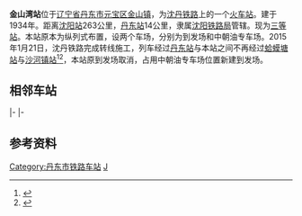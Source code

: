 {{Infobox China railway station 
|车站名称 = 金山湾站
|eng_name = Jinshanwan Railway Station
|图片 = No free image-zh.png
|图片介紹 = 
|车站位置 = [[辽宁省|辽宁省]][[丹东市|丹东市]][[元宝区|元宝区]][[金山镇_(丹东市)|金山镇]]
|坐标 = {{coord|40.192512|124.358708|display=inline,title}}
|线路 = [[沈丹铁路|沈丹铁路]]
|归属 = [[沈阳铁路局|沈阳铁路局]]
|车站等级 = [[三等站_(中鐵)|三等站]]
|月台数目 = 
|股道数目 = 6
|網站 = 
}}

'''金山湾站'''位于[[辽宁省|辽宁省]][[丹东市|丹东市]][[元宝区|元宝区]][[金山镇_(丹东市)|金山镇]]，为[[沈丹铁路|沈丹铁路]]上的一个[[火车站|火车站]]。建于1934年。距离[[沈阳站|沈阳站]]263公里，[[丹东站|丹东站]]14公里，隶属[[沈阳铁路局|沈阳铁路局]]管辖。现为[[三等站_(中鐵)|三等站]]。本站原本为纵列式布置，设两个车场，分别为到发场和中朝油专车场。2015年1月21日，沈丹铁路完成转线施工，列车经过[[丹东站|丹东站]]与本站之间不再经过[[蛤蟆塘站|蛤蟆塘站]]与[[沙河镇站|沙河镇站]]<ref>{{cite news|url=http://www.ddrb.cn/news/yw/FCDF20151213253.html|title=丹东站多条铁路昨夜“搬家”|publisher=丹东新闻网|deadurl=yes|archiveurl=https://web.archive.org/web/20150923213116/http://www.ddrb.cn/news/yw/FCDF20151213253.html|archivedate=2015-09-23}}</ref><ref>{{cite news|url=http://ddnews.nen.com.cn/system/2015/01/21/015452182.shtml|title=沈丹线转线今日通车|publisher=东北新闻网|accessdate=2015-01-24|archive-date=2015-01-28|archive-url=https://web.archive.org/web/20150128114335/http://ddnews.nen.com.cn/system/2015/01/21/015452182.shtml|dead-url=yes}}</ref>，本站原到发场取消，占用中朝油专车场位置新建到发场。

== 相邻车站 ==
{{start rail box|[[中国铁路|中国铁路]]}}
{{s-inop|[[五龙背站|五龙背站]]<br /><s>''[[老古沟站|老古沟站]]''</s>(已撤销)|{{站|沈阳}}方向}}
{{s-line|[[沈丹铁路|沈丹铁路]]<br />← 12km 金山湾站 10km →}}
{{s-inop|[[丹东站|丹东站]]|{{站|新义州青年}}方向}}
|-
{{Terminus}}
{{s-line|[[沈丹铁路|沈丹铁路]]<br/><small>金沙支线</small>}}
{{s-inop|[[蛤蟆塘站|蛤蟆塘站]]|{{站|沙河镇}}方向}}
|-
{{s-inop|[[同兴站|同兴站]]|接[[丹大快速铁路|丹大快速铁路]]}}
{{s-line|金同联络线<br />← 11km 金山湾站 {{0}}{{0}}{{0}}{{0}} {{0}}{{0}}}}
{{Terminus}}
{{end box}}

==参考资料==
{{reflist}}

{{沈丹铁路}}

[[Category:丹东市铁路车站|Category:丹东市铁路车站]]
[[Category:1934年启用的铁路车站|J]]

{{China-rail-stub}}